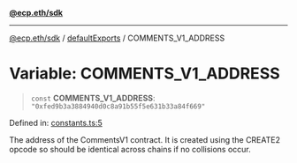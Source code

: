 [**@ecp.eth/sdk**](/sdk-reference/index.mdx)

***

[@ecp.eth/sdk](/sdk-reference/index.mdx) / [defaultExports](/sdk-reference/defaultExports/index.mdx) / COMMENTS\_V1\_ADDRESS

# Variable: COMMENTS\_V1\_ADDRESS

> `const` **COMMENTS\_V1\_ADDRESS**: `"0xfed9b3a3884940d0c8a91b55f5e631b33a84f669"`

Defined in: [constants.ts:5](https://github.com/ecp-eth/comments-monorepo/blob/main/packages/sdk/src/constants.ts#L5)

The address of the CommentsV1 contract. 
It is created using the CREATE2 opcode so should be identical across chains if no collisions occur.

